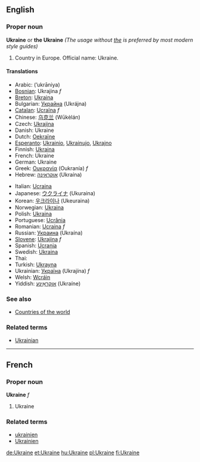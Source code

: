 ==English==
{{wikipedia}}
===Proper noun===
'''Ukraine''' or '''the Ukraine''' ''(The usage without <u>the</u> is preferred by most modern style guides)''

# Country in Europe. Official name: Ukraine.

====Translations====
{{top}}
*Arabic: {{ARchar|[[أوكرانيا]]}} (’ukrāniya)
*[[Bosnian]]: Ukrajina ''f''
*[[Breton]]: [[Ukraina]]
*Bulgarian: [[Украйна]] (Ukrájna)
*[[Catalan]]: [[Ucraïna]] ''f''
*Chinese: [[乌克兰]] (Wūkèlán)
*Czech: [[Ukrajina]]
*Danish: Ukraine
*Dutch: [[Oekraïne]]
*[[Esperanto]]: [[Ukrainio]], [[Ukrainujo]], [[Ukrajno]]
*Finnish: [[Ukraina]]
*French: Ukraine
*German: Ukraine
*Greek: [[Ουκρανία]] (Oukranía) ''f''
*Hebrew: [[אוקראינה]] (Ukraína)
{{mid}}
*Italian: [[Ucraina]]
*Japanese: [[ウクライナ]] (Ukuraina)
*Korean: [[우크라이나]] (Ukeuraina)
*Norwegian: [[Ukraina]]
*Polish: [[Ukraina]]
*Portuguese: [[Ucrânia]]
*Romanian: [[Ucraina]] ''f''
*Russian: [[Украина]] (Ukraína) {{f}}
*[[Slovene]]: [[Ukrajina]] ''f''
*Spanish: [[Ucrania]]
*Swedish: [[Ukraina]]
*Thai: {{THchar|[[ยูเครน]]}}
*Turkish: [[Ukrayna]]
*Ukrainian: [[Україна]] (Ukrajína) ''f''
*Welsh: [[Wcráin]]
*Yiddish: [[אוקראַינע]] (Ukraíne)
{{bottom}}

===See also===
*[[Countries of the world]]

===Related terms===
* [[Ukrainian]]


----

==French==
===Proper noun===
'''Ukraine''' ''f''

# Ukraine

===Related terms===
*[[ukrainien]]
*[[Ukrainien]]

[[de:Ukraine]]
[[et:Ukraine]]
[[hu:Ukraine]]
[[pl:Ukraine]]
[[fi:Ukraine]]